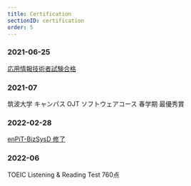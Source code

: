 ```yaml
---
title: Certification
sectionID: certification
order: 5
---
```


### 2021-06-25


<a href={AP_pdf} target="_blank" rel="noopener noreferrer">
    応用情報技術者試験合格
</a>


### 2021-07

筑波大学 キャンパス OJT ソフトウェアコース 春学期 最優秀賞

### 2022-02-28

<a href={enpit_pdf} target="_blank" rel="noopener noreferrer">
    enPiT-BizSysD 修了
</a>

### 2022-06
TOEIC Listening & Reading Test 760点
